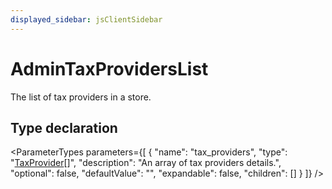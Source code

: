 ```yaml
---
displayed_sidebar: jsClientSidebar
---
```



# AdminTaxProvidersList

The list of tax providers in a store.

## Type declaration

<ParameterTypes parameters={[
  {
    "name": "tax_providers",
    "type": "[TaxProvider](../classes/internal.TaxProvider.mdx)[]",
    "description": "An array of tax providers details.",
    "optional": false,
    "defaultValue": "",
    "expandable": false,
    "children": []
  }
]} />

